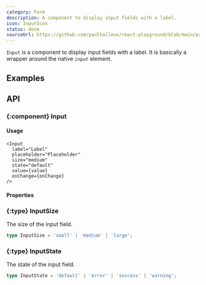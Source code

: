 ```yaml
---
category: Form
description: A component to display input fields with a label.
icon: InputIcon
status: done
sourceUrl: https://github.com/paulhalleux/react-playground/blob/main/packages/playground/src/components/Input/Input.tsx
---
```


`Input` is a component to display input fields with a label. It is basically a wrapper around the native `input` element.

## Examples

<Example name="Form/Input" />

## API

### \{:component} Input

#### Usage

```tsx
<Input
  label="Label"
  placeholder="Placeholder"
  size="medium"
  state="default"
  value={value}
  onChange={onChange}
/>
```

#### Properties

<Properties component="Input" />

### \{:type} InputSize

The size of the input field.

```ts
type InputSize = 'small' | 'medium' | 'large';
```

### \{:type} InputState

The state of the input field.

```ts
type InputState = 'default' | 'error' | 'success' | 'warning';
```